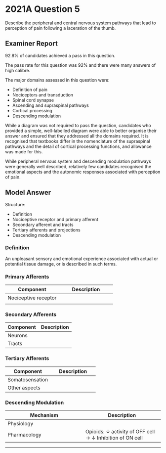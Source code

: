 # 2021A Question 5

Describe the peripheral and central nervous system pathways that lead to perception of pain following a laceration of the thumb.


## Examiner Report

92.8% of candidates achieved a pass in this question.


The pass rate for this question was 92% and there were many answers of high calibre.


The major domains assessed in this question were:

* Definition of pain
* Nociceptors and transduction
* Spinal cord synapse
* Ascending and supraspinal pathways
* Cortical processing
* Descending modulation


While a diagram was not required to pass the question, candidates who provided a simple, well-labelled diagram were able to better organise their answer and ensured that they addressed all the domains required. It is recognised that textbooks differ in the nomenclature of the supraspinal pathways and the detail of cortical processing functions, and allowance was made for this.


While peripheral nervous system and descending modulation pathways were generally well described, relatively few candidates recognised the emotional aspects and the autonomic responses associated with perception of pain.

## Model Answer

Structure:

- Definition
- Nociceptive receptor and primary afferent
- Secondary afferent and tracts
- Tertiary afferents and projections
- Descending modulation


### Definition

An unpleasant sensory and emotional experience associated with actual or potential tissue damage, or is described in such terms.

### Primary Afferents


|Component|Description|
| -- | -- |
|Nociceptive receptor|<p>- Free nerve ending on 1° afferent in the thumb</p><p>- Dense innervation of epidermis</p><p>- Ionotropic and metabotropic transduction</p><p>- Activated by mechanical, thermal, chemical insults</p><p>- Sensitised by inflammation</p>|
|<p>Nociceptor</p><p>(the neuron)</p>|<p>- From periphery via median/radial nerve to the dorsal horn (C6 level)</p><p>- Cell body in dorsal root ganglion</p><p>- Ascent or descent 1-2 levels via Lissauer’s tract</p><br><p>Aδ fibre:</p><p>- Releases glutamate</p><p>- Synapse at superficial layers.</p><p>- Sharp, fast, well localized (i.e. somatic pain)</p><br><p>C fibre:</p><p>- Releases glutamate, substance P</p><p>- Synapse at deeper layers.</p><p>- Dull, slow, poorly localized (i.e. visceral pain)</p><br><p>Silent nociceptor:</p><p>- Conveys pain only when sensitized</p>|

### Secondary Afferents


|Component|Description|
| -- | -- |
|Neurons|<p>- Nociceptive-specific: Superficial layers, variable threshold</p><p>- Wide dynamic range: Deeper layers, high threshold, only when sensitized</p><p>- Note also interneurons: Excitatory and inhibitory</p><p>- Note inhibitory afferents: E.g. Aβ conveying light touch</p>|
|Tracts|<p>- Decussation in anterior commissure</p><p>- Ascent in spinothalamic tracts</p><p>&emsp;- Neo-spinothalamic tract: To thalamus (VPL nucleus)</p><p>&emsp;- Paleo-/archi-spinothalamic tracts: To brainstem</p>|

### Tertiary Afferents


|Component|Description|
| -- | -- |
|Somatosensation|<p>- VPL thalamus → Primary somatosensory cortex</p><p>&emsp;- Localisation</p>|
|Other aspects|<p>- Brainstem → Medial thalamus, hypothalamus, amygdala</p><p>&emsp;- Affective response</p><p>&emsp;- Autonomic response</p>|

### Descending Modulation


|Mechanism|Description|
| -- | -- |
|Physiology|<p>- Pathway: PAG or RVM → Dorsal horn via Lissauer’s tract</p><p>- Mediators: Noradrenaline → Serotonin</p><p>- Effect: Inhibit 1° afferent (pre-synaptic) and 2° afferent (post-synaptic)</p>|
|Pharmacology| Opioids: ↓ activity of OFF cell → ↓ Inhibition of ON cell|


--- 

 